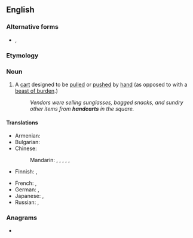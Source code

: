 {{also|hand-cart|hand cart}}
==English==

===Alternative forms===
* {{l|en|hand-cart}}, {{l|en|hand cart}}

===Etymology===
{{compound|en|hand|cart}}

===Noun===
{{en-noun}}

# A [[cart]] designed to be [[pull]]ed or [[push]]ed by [[hand]] (as opposed to with a [[beast of burden]].)
#: ''Vendors were selling sunglasses, bagged snacks, and sundry other items from '''handcarts''' in the square.''

====Translations====
{{trans-top|a cart designed to be pulled or pushed by hand}}
* Armenian: {{t+|hy|ձեռնասայլ}}
* Bulgarian: {{t|bg|ръчна количка|f}}
* Chinese:
*: Mandarin: {{t+|cmn|手車|sc=Hani}}, {{t+|cmn|手车|tr=shǒuchē|sc=Hani}}, {{t+|cmn|手推車|sc=Hani}}, {{t+|cmn|手推车|tr=shǒutuīchē|sc=Hani}}, {{t+|cmn|手拉車|sc=Hani}}, {{t+|cmn|手拉车|tr=shǒulāchē|sc=Hani}}
* Finnish: {{t+|fi|käsikärry}}, {{t|fi|käsikärryt|p}}
{{trans-mid}}
* French: {{t+|fr|charrette à bras|f}}, {{t+|fr|voiture à bras|f}}
* German: {{t+|de|Handwagen|m}}, {{t+|de|Handkarren|m}}
* Japanese: {{t|ja|手車|tr=てぐるま, teguruma|sc=Jpan}}, {{t|ja|ハンドカート|tr=handokāto|sc=Jpan}}
* Russian: {{t|ru|[[ручной|ручна́я]] [[теле́жка]]}}, {{t+|ru|теле́жка|f}}
{{trans-bottom}}

===Anagrams===
* {{anagrams|en|a=aacdhnrt|dracanth}}

{{c|en|Transport}}